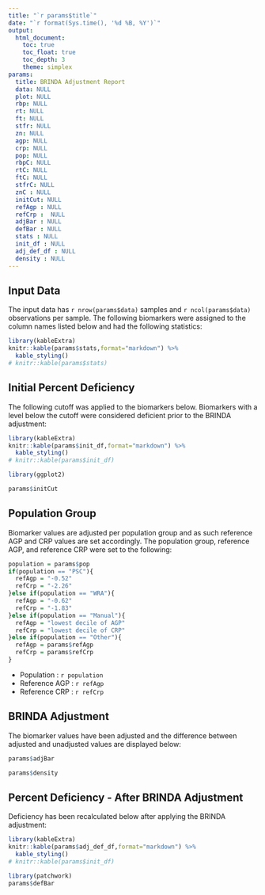 ---
title: "`r params$title`"
date: "`r format(Sys.time(), '%d %B, %Y')`" 
output: 
  html_document:
    toc: true
    toc_float: true
    toc_depth: 3
    theme: simplex
params:
  title: BRINDA Adjustment Report
  data: NULL
  plot: NULL
  rbp: NULL
  rt: NULL
  ft: NULL
  stfr: NULL
  zn: NULL
  agp: NULL
  crp: NULL
  pop: NULL
  rbpC: NULL
  rtC: NULL
  ftC: NULL
  stfrC: NULL
  znC : NULL
  initCut: NULL
  refAgp : NULL
  refCrp :  NULL
  adjBar : NULL
  defBar : NULL
  stats : NULL
  init_df : NULL
  adj_def_df : NULL
  density : NULL
---

## Input Data

The input data has `r nrow(params$data)` samples and `r ncol(params$data)` observations per sample. The following biomarkers were assigned to the column names listed below and had the following statistics:

```{r input_data,results='hold',echo=FALSE,warning=FALSE,message=FALSE}
library(kableExtra)
knitr::kable(params$stats,format="markdown") %>%
  kable_styling()
# knitr::kable(params$stats)
```


## Initial Percent Deficiency

The following cutoff was applied to the biomarkers below. Biomarkers with a level below the cutoff were considered deficient prior to the BRINDA adjustment:

```{r init_perc_def,results='hold',echo=FALSE,warning=FALSE}
library(kableExtra)
knitr::kable(params$init_df,format="markdown") %>%
  kable_styling()
# knitr::kable(params$init_df)
```

```{r cutoff,echo=FALSE,warning=F,message=FALSE,fig.width=10}
library(ggplot2)

params$initCut
```

## Population Group

Biomarker values are adjusted per population group and as such reference AGP and CRP values are set accordingly. The population group, reference AGP, and reference CRP were set to the following:

```{r population,echo=FALSE,warning=F,message=FALSE}
population = params$pop
if(population == "PSC"){
  refAgp = "-0.52"
  refCrp = "-2.26"
}else if(population == "WRA"){
  refAgp = "-0.62"
  refCrp = "-1.83"
}else if(population == "Manual"){
  refAgp = "lowest decile of AGP"
  refCrp = "lowest decile of CRP"
}else if(population == "Other"){
  refAgp = params$refAgp
  refCrp = params$refCrp
}
```

* Population : `r population`
* Reference AGP : `r refAgp`
* Reference CRP : `r refCrp`

## BRINDA Adjustment

The biomarker values have been adjusted and the difference between adjusted and unadjusted values are displayed below:

```{r adjustment_bar,echo=FALSE,warning=F,message=FALSE,,fig.width=10}
params$adjBar
```

```{r adjustment_density,echo=FALSE,warning=F,message=FALSE,,fig.width=10}
params$density
```

## Percent Deficiency - After BRINDA Adjustment

Deficiency has been recalculated below after applying the BRINDA adjustment:

```{r perc_def_adj,results='hold',echo=FALSE,warning=FALSE}
library(kableExtra)
knitr::kable(params$adj_def_df,format="markdown") %>%
  kable_styling()
# knitr::kable(params$init_df)
```


```{r defAdj,echo=FALSE,warning=F,message=FALSE,fig.width=10}
library(patchwork)
params$defBar
```
